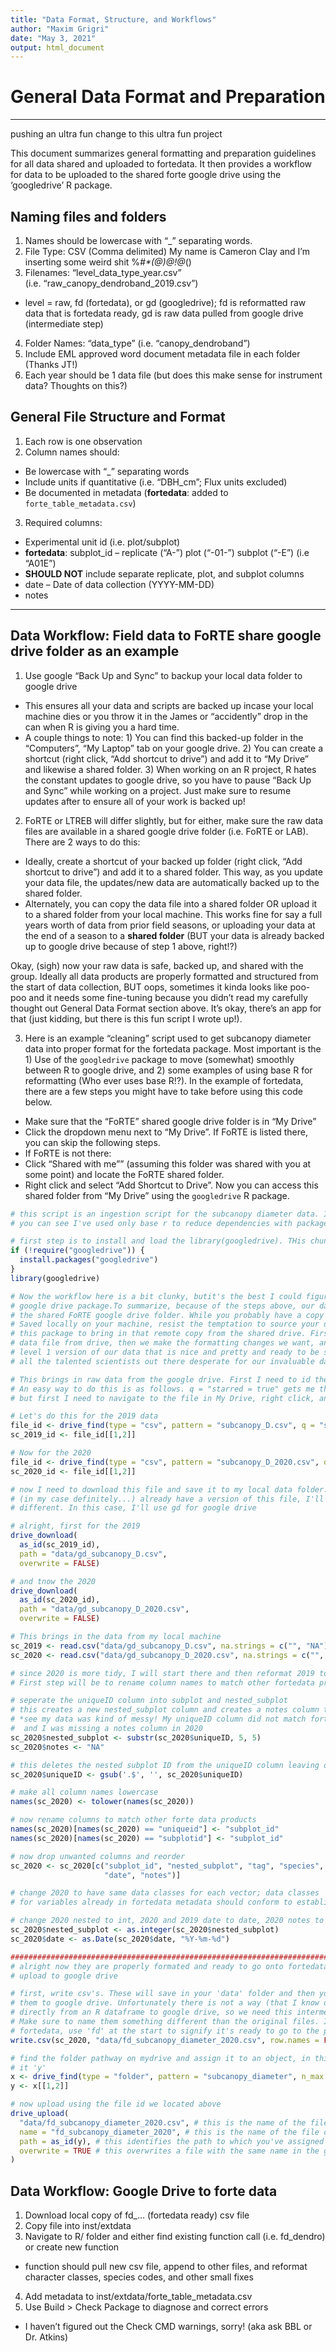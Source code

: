 ```yaml
---
title: "Data Format, Structure, and Workflows"
author: "Maxim Grigri"
date: "May 3, 2021"
output: html_document
---
```


# General Data Format and Preparation

***

pushing an ultra fun change to this ultra fun project

This document summarizes general formatting and preparation guidelines for all data
shared and uploaded to fortedata. It then provides a workflow for data to be uploaded 
to the shared forte google drive using the 'googledrive' R package.

## Naming files and folders

1. Names should be lowercase with "_" separating words.
2. File Type: CSV (Comma delimited)
My name is Cameron Clay and I'm inserting some weird shit
%*#$*(@)@!@$*()
3. Filenames: "level_data_type_year.csv" (i.e. "raw_canopy_dendroband_2019.csv")
+ level = raw, fd (fortedata), or gd (googledrive); fd is reformatted raw data that is fortedata ready, gd is raw data pulled from google drive (intermediate step)
4. Folder Names: "data_type" (i.e. "canopy_dendroband")
5. Include EML approved word document metadata file in each folder (Thanks JT!)
5. Each year should be 1 data file (but does this make sense for instrument data? Thoughts on this?)

## General File Structure and Format

1. Each row is one observation
2. Column names should:
  + Be lowercase with "_" separating words 
  + Include units if quantitative (i.e. "DBH_cm"; Flux units excluded)
  + Be documented in metadata (**fortedata**: added to `forte_table_metadata.csv`) 
3. Required columns:
  + Experimental unit id (i.e. plot/subplot)
  + **fortedata**: subplot_id -- replicate ("A-") plot ("-01-") subplot ("-E") (i.e   "A01E")
  + **SHOULD NOT** include separate replicate, plot, and subplot columns
  + date -- Date of data collection (YYYY-MM-DD)
  + notes

***

## Data Workflow: Field data to FoRTE share google drive folder as an example

1. Use google "Back Up and Sync" to backup your local data folder to google drive 
  + This ensures all your data and scripts are backed up incase your local machine dies
  or you throw it in the James or "accidently" drop in the can when R is giving you a hard time.
  + A couple things to note: 1) You can find this backed-up folder in the "Computers", "My Laptop"
  tab on your google drive. 2) You can create a shortcut (right click, "Add shortcut to drive") and add 
  it to "My Drive" and likewise a shared folder. 3) When working on an R project, R hates the constant updates to google drive, so you have to pause "Back Up and Sync" while working on a project. Just make sure to resume updates after to ensure all of your work is backed up!  
2. FoRTE or LTREB will differ slightly, but for either, make sure the raw data files are available in
  a shared google drive folder (i.e. FoRTE or LAB). There are 2 ways to do this:
  + Ideally, create a shortcut of your backed up folder (right click, "Add shortcut to drive") and add it to a shared folder. This way, as you update your data file, the updates/new data are automatically backed up to the shared folder. 
  + Alternately, you can copy the data file into a shared folder OR upload it to a shared folder from your     local machine. This works fine for say a full years worth of data from prior field seasons, or uploading     your data at the end of a season to a **shared folder** (BUT your data is already backed up to google drive because of step 1 above, right!?)  
  
Okay, (sigh) now your raw data is safe, backed up, and shared with the group. Ideally all data products are properly formatted and structured from the start of data collection, BUT oops, sometimes it kinda looks like poo-poo and it needs some fine-tuning because you didn't read my carefully thought out General Data Format section above. It's okay, there's an app for that (just kidding, but there is this fun script I wrote up!). 

3. Here is an example "cleaning" script used to get subcanopy diameter data into proper format for the fortedata package. Most important is the 1) Use of the `googledrive` package to move (somewhat) smoothly between R to google drive, and 2) some examples of using base R for reformatting (Who ever uses base R!?). In the example of fortedata, there are a few steps you might have to take before using this code below.

  + Make sure that the "FoRTE" shared google drive folder is in "My Drive"
  + Click the dropdown menu next to "My Drive". If FoRTE is listed there, you can skip the following steps.
  + If FoRTE is not there:
  + Click "Shared with me"" (assuming this folder was shared with you at some point) and locate the FoRTE shared folder.
  + Right click and select "Add Shortcut to Drive". Now you can access this shared folder from "My Drive" using the `googledrive` R package.

```r
# this script is an ingestion script for the subcanopy diameter data. In this example, 
# you can see I've used only base r to reduce dependencies with packages like dplyr

# first step is to install and load the library(googledrive). THis chunk should do that for ya!
if (!require("googledrive")) {
  install.packages("googledrive")
}
library(googledrive)

# Now the workflow here is a bit clunky, butit's the best I could figure out using the
# google drive package.To summarize, because of the steps above, our data is good and backed up to 
# the shared FoRTE google drive folder. While you probably have a copy of the raw data file
# Saved locally on your machine, resist the temptation to source your data locally and use 
# this package to bring in that remote copy from the shared drive. First, we download the raw
# data file from drive, then we make the formatting changes we want, and last we upload a new 
# level 1 version of our data that is nice and pretty and ready to be shared and used by 
# all the talented scientists out there desperate for our invaluable data. 

# This brings in raw data from the google drive. First I need to id the files I want.
# An easy way to do this is as follows. q = "starred = true" gets me the file I want quickly,
# but first I need to navigate to the file in My Drive, right click, and select "Add to Starred"

# Let's do this for the 2019 data 
file_id <- drive_find(type = "csv", pattern = "subcanopy_D.csv", q = "starred = true")
sc_2019_id <- file_id[[1,2]]

# Now for the 2020
file_id <- drive_find(type = "csv", pattern = "subcanopy_D_2020.csv", q = "starred = true")
sc_2020_id <- file_id[[1,2]]

# now I need to download this file and save it to my local data folder. Since I probably 
# (in my case definitely...) already have a version of this file, I'll name it something
# different. In this case, I'll use gd for google drive

# alright, first for the 2019
drive_download(
  as_id(sc_2019_id), 
  path = "data/gd_subcanopy_D.csv",
  overwrite = FALSE)

# and tnow the 2020
drive_download(
  as_id(sc_2020_id), 
  path = "data/gd_subcanopy_D_2020.csv",
  overwrite = FALSE)

# This brings in the data from my local machine
sc_2019 <- read.csv("data/gd_subcanopy_D.csv", na.strings = c("", "NA"))
sc_2020 <- read.csv("data/gd_subcanopy_D_2020.csv", na.strings = c("", "NA"))

# since 2020 is more tidy, I will start there and then reformat 2019 to match it 
# First step will be to rename column names to match other fortedata products 

# seperate the uniqueID column into subplot and nested_subplot
# this creates a new nested_subplot column and creates a notes column to match 2019
# *see my data was kind of messy! My uniqueID column did not match fortedata requirements
#  and I was missing a notes column in 2020
sc_2020$nested_subplot <- substr(sc_2020$uniqueID, 5, 5)
sc_2020$notes <- "NA"

# this deletes the nested subplot ID from the uniqueID column leaving only the subplot_id
sc_2020$uniqueID <- gsub('.$', '', sc_2020$uniqueID)

# make all column names lowercase 
names(sc_2020) <- tolower(names(sc_2020))

# now rename columns to match other forte data products
names(sc_2020)[names(sc_2020) == "uniqueid"] <- "subplot_id"
names(sc_2020)[names(sc_2020) == "subplotid"] <- "subplot_id"

# now drop unwanted columns and reorder 
sc_2020 <- sc_2020[c("subplot_id", "nested_subplot", "tag", "species", "dbh_mm", 
                     "date", "notes")]

# change 2020 to have same data classes for each vector; data classes 
# for variables already in fortedata metadata should conform to established classes 

# change 2020 nested to int, 2020 and 2019 date to date, 2020 notes to character
sc_2020$nested_subplot <- as.integer(sc_2020$nested_subplot)
sc_2020$date <- as.Date(sc_2020$date, "%Y-%m-%d")

#####################################################################################
# alright now they are properly formated and ready to go onto fortedata. 
# upload to google drive 

# first, write csv's. These will save in your 'data' folder and then you will upload
# them to google drive. Unfortunately there is not a way (that I know of...) to move
# directly from an R dataframe to google drive, so we need this intermediate step.
# Make sure to name them something different than the original files. In the case of 
# fortedata, use 'fd' at the start to signify it's ready to go to the package
write.csv(sc_2020, "data/fd_subcanopy_diameter_2020.csv", row.names = FALSE)

# find the folder pathway on mydrive and assign it to an object, in this case I called
# it 'y'
x <- drive_find(type = "folder", pattern = "subcanopy_diameter", n_max = 6)
y <- x[[1,2]]

# now upload using the file id we located above 
drive_upload(
  "data/fd_subcanopy_diameter_2020.csv", # this is the name of the file on your machine 
  name = "fd_subcanopy_diameter_2020", # this is the name of the file on googledrive
  path = as_id(y), # this identifies the path to which you've assigned the letter 'y'
  overwrite = TRUE # this overwrites a file with the same name in the googledrive
)

```

## Data Workflow: Google Drive to forte data 

1. Download local copy of fd_... (fortedata ready) csv file
2. Copy file into inst/extdata
3. Navigate to R/ folder and either find existing function call (i.e. fd_dendro) or create new function 
+ function should pull new csv file, append to other files, and reformat character classes, species codes, and other small fixes 
4. Add metadata to inst/extdata/forte_table_metadata.csv
5. Use Build > Check Package to diagnose and correct errors
+ I haven't figured out the Check CMD warnings, sorry! (aka ask BBL or Dr. Atkins)